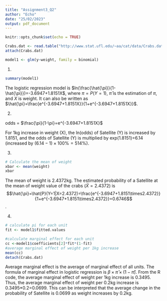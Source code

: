 ---
title: "Assignment3_Q2"
author: "Echo"
date: "25/02/2023"
output: pdf_document
---

```{r setup, include=FALSE}
knitr::opts_chunk$set(echo = TRUE)
```


```{r}
Crabs.dat <- read.table("http://www.stat.ufl.edu/~aa/cat/data/Crabs.dat", header = TRUE)
attach(Crabs.dat)

model1 <- glm(y~weight, family = binomial)
```

1)

```{r}
summary(model1)
```
The logistic regression model is $ln(\frac{\hat{\pi}}{1-\hat{\pi}})=-3.6947+1.8151X$, where $\pi=P(Y=1)$, $\hat{\pi}$ is the estimation of ${\pi}$, and $X$ is weight. It can also be written as $\hat{\pi}=\frac{e^{-3.6947+1.8151X}}{1+e^{-3.6947+1.8151X}}$.

2)

odds = $\frac{\pi}{1-\pi}=e^{-3.6947+1.8151X}$

For 1kg increase in weight (X), the ln(odds) of Satellite (Y) is increased by 1.8151, and the odds of Satellite (Y) is multiplied by exp(1.8151)=6.14 (increased by $(6.14-1)\times100\% =514\%$).

3)

```{r}
# Calculate the mean of weight
xbar <- mean(weight)
xbar
```
The mean of weight is 2.4372kg. The estimated probability of a Satellite at the mean of weight value of the crabs ($\bar{X}=2.4372$) is $$\hat{\pi}=\hat{P}(Y=1|X=2.4372)=\frac{e^{-3.6947+1.8151\times2.4372}}{1+e^{-3.6947+1.8151\times2.4372}}=0.6746$$.

4)

```{r}
# calculate pi for each unit
fit <- model1$fitted.values

#calculate marginal effect for each unit
cc <-model1$coefficients[2]*fit*(1-fit)
#average marginal effect of weight per 1kg increase
mean(cc)
detach(Crabs.dat)
```
Average marginal effect is the average of marginal effect of all units. The formula of marginal effect in logistic regression is $\beta\times\hat\pi\times(1-\hat\pi)$. From the R code, the average marginal effect of weight per 1kg increase is 0.3495. Thus, the average marginal effect of weight per 0.2kg increase is 0.3495*0.2=0.0699. This can be interpreted that the average change in the probability of Satellite is 0.0699 as weight increases by 0.2kg.

